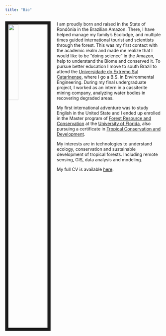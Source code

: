 ```yaml
---
title: "Bio"
---
```


<link rel="stylesheet" href="styles.css" type="text/css">

<img src="images/IMG_12992.JPG" style="width:25%; border:10px solid; margin-right: 20px" align="left">

I am proudly born and raised in the State of Rondônia in the Brazilian Amazon. There, I have helped manage my family's Ecolodge, and multiple times guided international tourist and scientists through the forest. This was my first contact with the academic realm and made me realize that I would like to be "doing science" in the Amazon, help to understand the Biome and conserved it. To pursue better education I move to south Brazil to attend the [Universidade do Extremo Sul Catarinense](http://www.unesc.net/portal/), where I go a B.S. in Environmental Engineering. During my final undergraduate project, I worked as an intern in a cassiterite mining company, analyzing water bodies in recovering degraded areas.

My first international adventure was to study English in the United State and I ended up enrolled in the Master program of [Forest Resource and Conservation](http://sfrc.ufl.edu/) at the [University of Florida](http://www.ufl.edu/), also pursuing a certificate in [Tropical Conservation and Development](http://uftcd.org/).

My interests are in technologies to understand ecology, conservation and sustainable development of tropical forests. Including remote sensing, GIS, data analysis and modeling.

My full CV is available [here](files/Zabor_CV_2017_Q4.pdf).